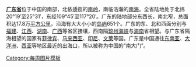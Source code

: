 '''[[广东地理|广东省]]'''位于中国的南部，北依逶迤的[[南岭]]，南临浩瀚的[[南海]]。全省陆地处于北纬20°19′至25°31′，东经109°45′至117°20′。广东的陆地部分东西长，南北窄，总面积达17.8万[[平方公里]]，沿海有大大小小的[[岛屿]]651个。广东的东、北和西面分别与[[福建]]、[[江西]]、[[湖南]]、[[广西]]等省区接壤，西南隔[[琼州海峡]]与[[海南]]省相望。与广东省隔海相望的国家有[[菲律宾]]、[[马来西亚]]、[[印尼]]、[[文莱]]等国。广东是中国通往[[东南亚]]、[[大洋洲]]、[[西亚]]等地区最近的出海口，所以被称为中国的“南大门”。
<noinclude>[[Category:每周图片模板]]</noinclude>